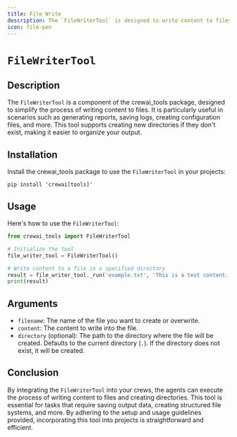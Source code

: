 ```yaml
---
title: File Write
description: The `FileWriterTool` is designed to write content to files.
icon: file-pen
---
```


# `FileWriterTool`

## Description

The `FileWriterTool` is a component of the crewai_tools package, designed to simplify the process of writing content to files. 
It is particularly useful in scenarios such as generating reports, saving logs, creating configuration files, and more. 
This tool supports creating new directories if they don't exist, making it easier to organize your output.

## Installation

Install the crewai_tools package to use the `FileWriterTool` in your projects:

```shell
pip install 'crewai[tools]'
```

## Usage

Here's how to use the `FileWriterTool`:

```python
from crewai_tools import FileWriterTool

# Initialize the tool
file_writer_tool = FileWriterTool()

# Write content to a file in a specified directory
result = file_writer_tool._run('example.txt', 'This is a test content.', 'test_directory')
print(result)
```

## Arguments

- `filename`: The name of the file you want to create or overwrite.
- `content`: The content to write into the file.
- `directory` (optional): The path to the directory where the file will be created. Defaults to the current directory (`.`). If the directory does not exist, it will be created.

## Conclusion

By integrating the `FileWriterTool` into your crews, the agents can execute the process of writing content to files and creating directories. 
This tool is essential for tasks that require saving output data, creating structured file systems, and more. By adhering to the setup and usage guidelines provided, 
incorporating this tool into projects is straightforward and efficient.

